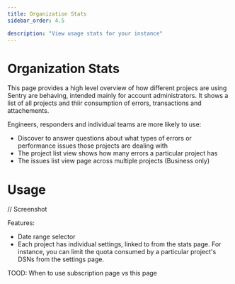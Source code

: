 ```yaml
---
title: Organization Stats
sidebar_order: 4.5

description: "View usage stats for your instance"
---
```


# Organization Stats

This page provides a high level overview of how different projecs are using Sentry are behaving, intended mainly for account administrators.  It shows a list of all projects and thiir consumption of errors, transactions and attachements.


Engineers, responders and individual teams are more likely to use:

- Discover  to answer questions about what types of errors or performance issues those projects are dealing with
- The project list view shows how many errors a particular project has
- The issues list view page across multiple projects (Business only)

# Usage

// Screenshot

Features:

- Date range selector
- Each project has individual settings, linked to from the stats page.  For instance, you can limit the quota consumed by a particular project's DSNs from the settings page.

TOOD: When to use subscription page vs this page
